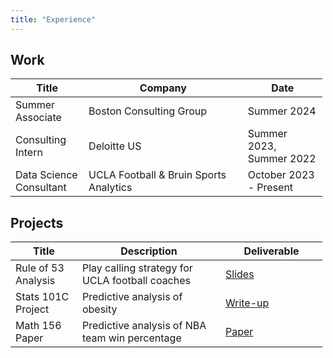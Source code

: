 ```yaml
---
title: "Experience"
---
```


## Work


+---------------------------+-----------------------------------------------------------+-----------------------------+
| Title                     | Company                                                   | Date                        |
+===========================+===========================================================+=============================+
| Summer Associate          | Boston Consulting Group                                   | Summer 2024                 |
+---------------------------+-----------------------------------------------------------+-----------------------------+
| Consulting Intern         | Deloitte US                                               | Summer 2023, Summer 2022    |
+---------------------------+-----------------------------------------------------------+-----------------------------+
| Data Science Consultant   | UCLA Football & Bruin Sports Analytics                    | October 2023 - Present      |
+---------------------------+-----------------------------------------------------------+-----------------------------+

## Projects

+---------------------------+-----------------------------------------------------------+-----------------------------------------+
| Title                     | Description                                               | Deliverable                             |
+===========================+===========================================================+=========================================+
| Rule of 53 Analysis       | Play calling strategy for UCLA football coaches           | <a href="ro53pdf.pdf">Slides</a>        |
+---------------------------+-----------------------------------------------------------+-----------------------------------------+
| Stats 101C Project        | Predictive analysis of obesity                            | <a href="stats101cpdf.pdf">Write-up</a> |
+---------------------------+-----------------------------------------------------------+-----------------------------------------+
| Math 156 Paper            | Predictive analysis of NBA team win percentage            | <a href="math156pdf.pdf">Paper</a>      |
+---------------------------+-----------------------------------------------------------+-----------------------------------------+
